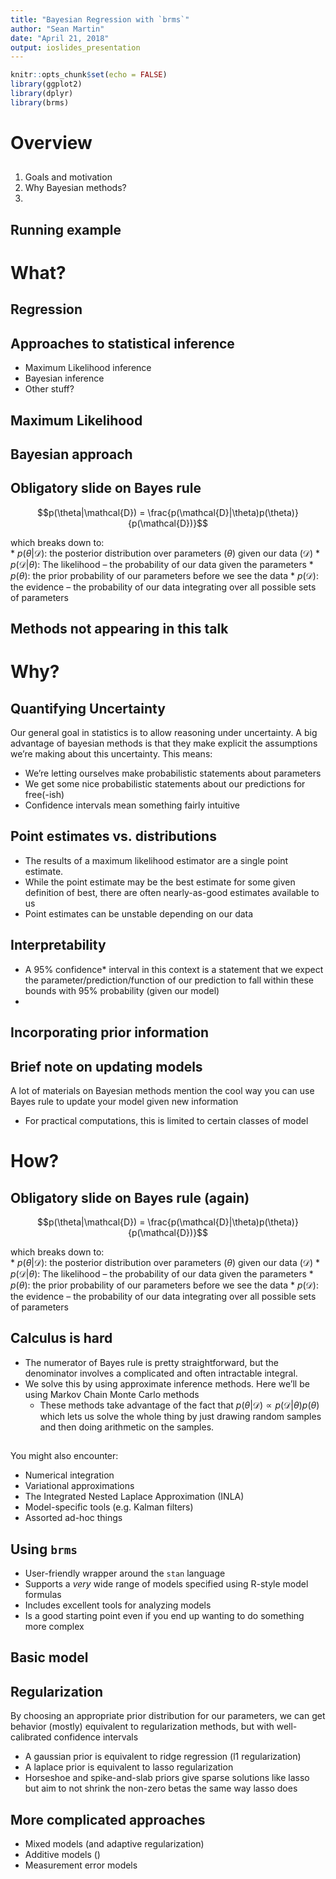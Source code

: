 ```yaml
---
title: "Bayesian Regression with `brms`"
author: "Sean Martin"
date: "April 21, 2018"
output: ioslides_presentation
---
```


```r
knitr::opts_chunk$set(echo = FALSE)
library(ggplot2)
library(dplyr)
library(brms)
```

# Overview

##  
1. Goals and motivation
2. Why Bayesian methods?
3. 

## Running example

# What?

## Regression

## Approaches to statistical inference  
* Maximum Likelihood inference
* Bayesian inference
* Other stuff?

## Maximum Likelihood

## Bayesian approach

## Obligatory slide on Bayes rule  

$$p(\theta|\mathcal{D}) = \frac{p(\mathcal{D}|\theta)p(\theta)}{p(\mathcal{D})}$$

which breaks down to:  
* $p(\theta|\mathcal{D})$: the posterior distribution over parameters ($\theta$) given our data ($\mathcal{D}$)
* $p(\mathcal{D}|\theta)$: The likelihood -- the probability of our data given the parameters
* $p(\theta)$: the prior probability of our parameters before we see the data
* $p(\mathcal{D})$: the evidence -- the probability of our data integrating over all possible sets of parameters

## Methods not appearing in this talk



# Why?

## Quantifying Uncertainty

Our general goal in statistics is to allow reasoning under uncertainty. A big advantage of bayesian methods is that they make explicit the assumptions we're making about this uncertainty. This means:

* We're letting ourselves make probabilistic statements about parameters
* We get some nice probabilistic statements about our predictions for free(-ish)
* Confidence intervals mean something fairly intuitive

## Point estimates vs. distributions

* The results of a maximum likelihood estimator are a single point estimate.
* While the point estimate may be the best estimate for some given definition of best, there are often nearly-as-good estimates available to us
* Point estimates can be unstable depending on our data



## Interpretability

* A 95% confidence* interval in this context is a statement that we expect the parameter/prediction/function of our prediction to fall within these bounds with 95% probability (given our model)
* 

## Incorporating prior information

## Brief note on updating models

A lot of materials on Bayesian methods mention the cool way you can use Bayes rule to update your model given new information

* For practical computations, this is limited to certain classes of model

# How?

## Obligatory slide on Bayes rule (again)

$$p(\theta|\mathcal{D}) = \frac{p(\mathcal{D}|\theta)p(\theta)}{p(\mathcal{D})}$$

which breaks down to:  
* $p(\theta|\mathcal{D})$: the posterior distribution over parameters ($\theta$) given our data ($\mathcal{D}$)
* $p(\mathcal{D}|\theta)$: The likelihood -- the probability of our data given the parameters
* $p(\theta)$: the prior probability of our parameters before we see the data
* $p(\mathcal{D})$: the evidence -- the probability of our data integrating over all possible sets of parameters

## Calculus is hard

* The numerator of Bayes rule is pretty straightforward, but the denominator involves a complicated and often intractable integral.
* We solve this by using approximate inference methods. Here we'll be using Markov Chain Monte Carlo methods
    - These methods take advantage of the fact that $p(\theta|\mathcal{D}) \propto p(\mathcal{D}|\theta)p(\theta)$ which lets us solve the whole thing by just drawing random samples and then doing arithmetic on the samples.

##  
You might also encounter:

* Numerical integration
* Variational approximations
* The Integrated Nested Laplace Approximation (INLA)
* Model-specific tools (e.g. Kalman filters)
* Assorted ad-hoc things

## Using `brms`  
* User-friendly wrapper around the `stan` language
* Supports a *very* wide range of models specified using R-style model formulas
* Includes excellent tools for analyzing models
* Is a good starting point even if you end up wanting to do something more complex

## Basic model


## Regularization

By choosing an appropriate prior distribution for our parameters, we can get behavior (mostly) equivalent to regularization methods, but with well-calibrated confidence intervals

* A gaussian prior is equivalent to ridge regression (l1 regularization)
* A laplace prior is equivalent to lasso regularization
* Horseshoe and spike-and-slab priors give sparse solutions like lasso but aim to not shrink the non-zero betas the same way lasso does

## More complicated approaches  
* Mixed models (and adaptive regularization)
* Additive models ()
* Measurement error models

